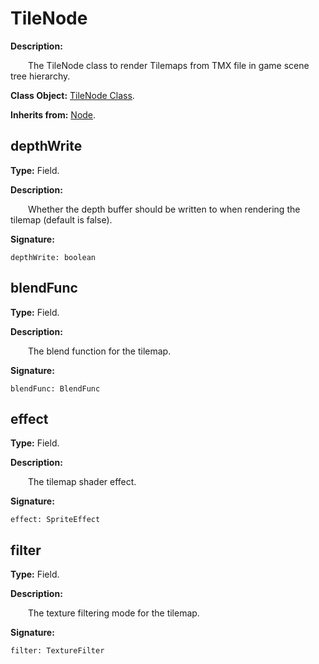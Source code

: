 
# TileNode

**Description:**

&emsp;&emsp;The TileNode class to render Tilemaps from TMX file in game scene tree hierarchy.

**Class Object:** [TileNode Class](/docs/api/Class%20Object/TileNode).

**Inherits from:** [Node](/docs/api/Class/Node).

## depthWrite

**Type:** Field.

**Description:**

&emsp;&emsp;Whether the depth buffer should be written to when rendering the tilemap (default is false).

**Signature:**
```tl
depthWrite: boolean
```

## blendFunc

**Type:** Field.

**Description:**

&emsp;&emsp;The blend function for the tilemap.

**Signature:**
```tl
blendFunc: BlendFunc
```

## effect

**Type:** Field.

**Description:**

&emsp;&emsp;The tilemap shader effect.

**Signature:**
```tl
effect: SpriteEffect
```

## filter

**Type:** Field.

**Description:**

&emsp;&emsp;The texture filtering mode for the tilemap.

**Signature:**
```tl
filter: TextureFilter
```